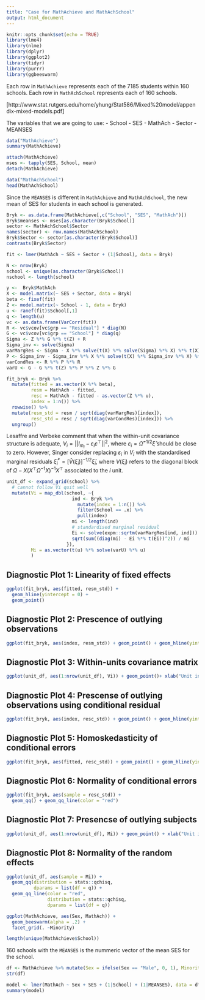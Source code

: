 ```yaml
---
title: "Case for MathAchieve and MathAchSchool"
output: html_document
---
```


```r
knitr::opts_chunk$set(echo = TRUE)
library(lme4)
library(nlme)
library(dplyr)
library(ggplot2)
library(tidyr)
library(purrr)
library(ggbeeswarm)
```

Each row in `MathAchieve` represents each of the 7185 students within 160 schools. Each row in `MathAchSchool` represents each of 160 schools.

[http://www.stat.rutgers.edu/home/yhung/Stat586/Mixed%20model/appendix-mixed-models.pdf]

The variables that we are going to use:
- School
- SES
- MathAch
- Sector
- MEANSES

```r
data("MathAchieve")
summary(MathAchieve)
```
```r
attach(MathAchieve)
mses <- tapply(SES, School, mean)
detach(MathAchieve)
```

```r
data("MathAchSchool")
head(MathAchSchool)
```

Since the `MEANSES` is different in `MathAchieve` and `MathAchSchool`, the new mean of SES for students in each school is generated.

```r
Bryk <- as.data.frame(MathAchieve[,c("School", "SES", "MathAch")])
Bryk$meanses <- mses[as.character(Bryk$School)]
sector <- MathAchSchool$Sector
names(sector) <- row.names(MathAchSchool)
Bryk$Sector <- sector[as.character(Bryk$School)]
contrasts(Bryk$Sector)
```

```r
fit <- lmer(MathAch ~ SES + Sector + (1|School), data = Bryk)

N <- nrow(Bryk) 
school <- unique(as.character(Bryk$School))
nschool <- length(school)

y <-  Bryk$MathAch
X <- model.matrix(~ SES + Sector, data = Bryk)
beta <- fixef(fit)
Z <- model.matrix(~ School - 1, data = Bryk)
u <- ranef(fit)$School[,1]
q <- length(u)
vc <- as.data.frame(VarCorr(fit))
R <- vc$vcov[vc$grp == "Residual"] * diag(N)
G <- vc$vcov[vc$grp == "School"] * diag(q)
Sigma <- Z %*% G %*% t(Z) + R
Sigma_inv <- solve(Sigma)
varMargRes <- Sigma - X %*% solve(t(X) %*% solve(Sigma) %*% X) %*% t(X)
P <- Sigma_inv - Sigma_inv %*% X %*% solve(t(X) %*% Sigma_inv %*% X) %*% t(X) %*% Sigma_inv
varCondRes <- R %*% P %*% R
varU <- G - G %*% t(Z) %*% P %*% Z %*% G
```

```r
fit_bryk <- Bryk %>% 
  mutate(fitted = as.vector(X %*% beta),
         resm = MathAch - fitted, 
         resc = MathAch - fitted - as.vector(Z %*% u),
         index = 1:n()) %>% 
  rowwise() %>% 
  mutate(resm_std = resm / sqrt(diag(varMargRes)[index]),
         resc_std = resc / sqrt(diag(varCondRes)[index])) %>% 
  ungroup()
```

Lesaffre and Verbeke comment that when the within-unit covariance structure is adequate, $V_i = ||I_{m_i} - \varepsilon_i \varepsilon^\top||^2$, where $\varepsilon_i = \hat \Omega ^{-1/2} \hat \xi$ should be close to zero. However, Singer consider replacing $\varepsilon_i$ in $V_i$ with the standardised marginal residuals $\hat \xi_i^* = [\hat V(\hat \xi_i)]^{-1/2} \hat \xi_i$, where $V(\hat \xi_i)$ refers to the diagonal block of $\Omega - X(X^\top \Omega^{-1} X)^{-1} X^\top$ associated to the $i$ unit.

```r
unit_df <- expand_grid(school) %>% 
  # cannot follow Vi quit well
  mutate(Vi = map_dbl(school, ~{
                        ind <- Bryk %>% 
                          mutate(index = 1:n()) %>% 
                          filter(School == .x) %>% 
                          pull(index)
                        mi <- length(ind)
                        # standardised marginal residual
                        Ei <- solve(expm::sqrtm(varMargRes[ind, ind])) %*% fit_bryk$resm[ind]
                        sqrt(sum((diag(mi) - Ei %*% t(Ei))^2)) / mi
                      }),
         Mi = as.vector(t(u) %*% solve(varU) %*% u)
         )
```

## Diagnostic Plot 1: Linearity of fixed effects

```r
ggplot(fit_bryk, aes(fitted, resm_std)) +
  geom_hline(yintercept = 0) +
  geom_point()
```

## Diagnostic Plot 2: Prescence of outlying observations

```r
ggplot(fit_bryk, aes(index, resm_std)) + geom_point() + geom_hline(yintercept = 0)
```

## Diagnostic Plot 3: Within-units covariance matrix

```r
ggplot(unit_df, aes(1:nrow(unit_df), Vi)) + geom_point()+ xlab("Unit indicies") + ylab("Modified Lesaffre-Verbeke index")
```

## Diagnostic Plot 4: Prescense of outlying observations using conditional residual

```r
ggplot(fit_bryk, aes(index, resc_std)) + geom_point() + geom_hline(yintercept = 0)
```

## Diagnostic Plot 5: Homoskedasticity of conditional errors 

```r
ggplot(fit_bryk, aes(fitted, resc_std)) + geom_point() + geom_hline(yintercept = 0)
```

## Diagnostic Plot 6: Normality of conditional errors

```r
ggplot(fit_bryk, aes(sample = resc_std)) + 
  geom_qq() + geom_qq_line(color = "red")
```

## Diagnostic Plot 7: Presencse of outlying subjects 

```r
ggplot(unit_df, aes(1:nrow(unit_df), Mi)) + geom_point() + xlab("Unit index") + ylab("Manhalanobis distance")
```

## Diagnostic Plot 8: Normality of the random effects

```r
ggplot(unit_df, aes(sample = Mi)) + 
  geom_qq(distribution = stats::qchisq,
          dparams = list(df = q)) +
  geom_qq_line(color = "red",
               distribution = stats::qchisq,
               dparams = list(df = q))
```


```r
ggplot(MathAchieve, aes(Sex, MathAch)) +
  geom_beeswarm(alpha = .2) +
  facet_grid(. ~Minority)
```

```r
length(unique(MathAchieve$School))
```
160 schools with the `MEANSES` is the nummeric vector of the mean SES for the school.

```r
df <- MathAchieve %>% mutate(Sex = ifelse(Sex == "Male", 0, 1), Minority = ifelse(Minority == "No", 0, 1))
str(df)
```

```r
model <- lmer(MathAch ~ Sex + SES + (1|School) + (1|MEANSES), data = df)
summary(model)
```

